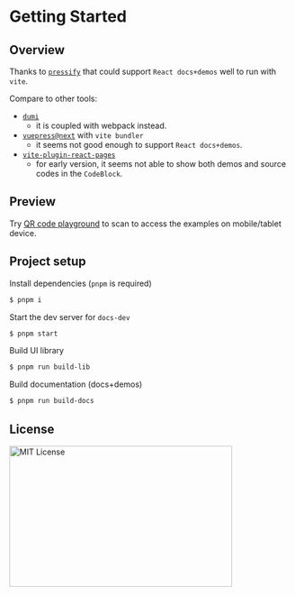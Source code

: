 # Getting Started

## Overview

Thanks to [`pressify`](https://github.com/codpoe/pressify) that could support `React docs+demos` well to run with `vite`.

Compare to other tools:

- [`dumi`](https://d.umijs.org/)
  - it is coupled with webpack instead.
- [`vuepress@next`](https://github.com/vuepress/vuepress-next) with `vite bundler`
  - it seems not good enough to support `React docs+demos`.
- [`vite-plugin-react-pages`](https://github.com/vitejs/vite-plugin-react-pages)
  - for early version, it seems not able to show both demos and source codes in the `CodeBlock`.

## Preview

Try [QR code playground](https://nikoni.top/rui-next/docs/components/qr-code/index.html) to scan to access the examples on mobile/tablet device.

## Project setup

Install dependencies (`pnpm` is required)

```bash
$ pnpm i
```

Start the dev server for `docs-dev`

```bash
$ pnpm start
```

Build UI library

```bash
$ pnpm run build-lib
```

Build documentation (docs+demos)

```bash
$ pnpm run build-docs
```

## License

<img src="https://nikoni.top/images/niko-mit-react.png" alt="MIT License" width="396" height="250"/>
